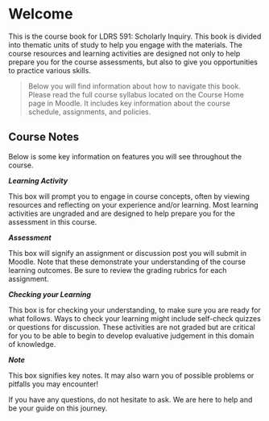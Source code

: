 # Welcome {.unnumbered}

This is the course book for LDRS 591: Scholarly Inquiry. This book is divided into thematic units of study to help you engage with the materials. The course resources and learning activities are designed not only to help prepare you for the course assessments, but also to give you opportunities to practice various skills.

> Below you will find information about how to navigate this book. Please read the full course syllabus located on the Course Home page in Moodle. It includes key information about the course schedule, assignments, and policies.

## Course Notes {.unnumbered}

Below is some key information on features you will see throughout the course.

::: {.callout-tip appearance="minimal"}

***Learning Activity*** 

This box will prompt you to engage in course concepts, often by viewing resources and reflecting on your experience and/or learning. Most learning activities are ungraded and are designed to help prepare you for the assessment in this course.

:::

:::{.callout-note appearance="minimal"}

***Assessment***

This box will signify an assignment or discussion post you will submit in Moodle.  Note that these demonstrate your understanding of the course learning outcomes. Be sure to review the grading rubrics for each assignment.

:::

::: {.callout-warning appearance="minimal"}

***Checking your Learning***

This box is for checking your understanding, to make sure you are ready for what follows. Ways to check your learning might include self-check quizzes or questions for discussion. These activities are not graded but are critical for you to be able to begin to develop evaluative judgement in this domain of knowledge.

:::

::: {.callout-important appearance="minimal"}

***Note***

This box signifies key notes. It may also warn you of possible problems or pitfalls you may encounter!

::: 

If you have any questions, do not hesitate to ask. We are here to help and be your guide on this journey.